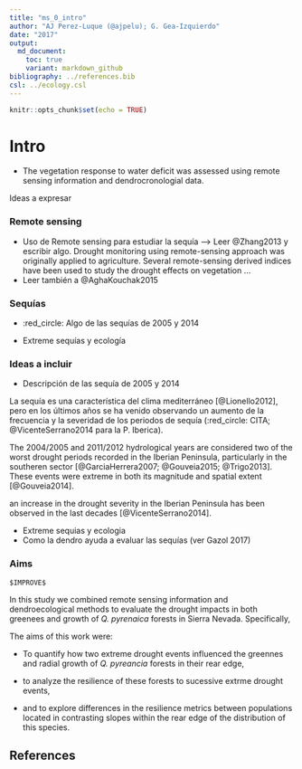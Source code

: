 ```yaml
---
title: "ms_0_intro"
author: "AJ Perez-Luque (@ajpelu); G. Gea-Izquierdo"
date: "2017"
output:  
  md_document:
    toc: true
    variant: markdown_github
bibliography: ../references.bib
csl: ../ecology.csl
---
```


```r
knitr::opts_chunk$set(echo = TRUE)
```

# Intro 

* The vegetation response to water deficit was assessed using remote sensing information and dendrocronologial data. 


Ideas a expresar 

### Remote sensing 

* Uso de Remote sensing para estudiar la sequía --> Leer @Zhang2013 y escribir algo. Drought monitoring using remote-sensing approach was originally applied to agriculture. Several remote-sensing derived indices have been used to study the drought effects on vegetation ...
* Leer también a @AghaKouchak2015


### Sequías 
* :red_circle: Algo de las sequías de 2005 y 2014

* Extreme sequías y ecología 

### Ideas a incluir 

* Descripción de las sequía de 2005 y 2014


La sequía es una característica del clima mediterráneo [@Lionello2012], pero en los últimos años se ha venido observando un aumento de la frecuencia y la severidad de los periodos de sequía (:red_circle: CITA; @VicenteSerrano2014 para la P. Iberica). 

The 2004/2005 and 2011/2012 hydrological years are considered two of the worst drought periods recorded in the Iberian Peninsula, particularly in the southeren sector [@GarciaHerrera2007; @Gouveia2015; @Trigo2013]. These events were extreme in both its magnitude and spatial extent [@Gouveia2014]. 


an increase in the drought severity in the Iberian Peninsula has been observed in the last decades [@VicenteSerrano2014]. 



* Extreme sequias y ecologia 
* Como la dendro ayuda a evaluar las sequías (ver Gazol 2017)


### Aims
`$IMPROVE$`

In this study we combined remote sensing information and dendroecological methods to evaluate the drought impacts in both greenees and growth of *Q. pyrenaica* forests in Sierra Nevada. Specifically, 

The aims of this work were: 

* To quantify how two extreme drought events influenced the greennes and radial growth of *Q. pyreancia* forests in their rear edge,

* to analyze the resilience of these forests to sucessive extrme drought events,

* and to explore differences in the resilience metrics between populations located in contrasting slopes within the rear edge of the distribution of this species. 


## References 
